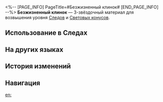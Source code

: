 <%-- [PAGE_INFO]
PageTitle=#Безжизненный клинок#
[END_PAGE_INFO] --%>
{{Предмет Инфобокс
|id          = 110112
|Изображение = Предмет Безжизненный клинок.png
|Тип         = Материал Следов
|Тип2        = Материал возвышения Светового конуса
|Инвентарь   = Материалы улучшения
|Редкость    = 3
|Эффект      = 
|Описание    = Фрагмент оружия, оставленный воинами Легиона Антиматерии. Можно использовать для среднего повышения уровня Следов персонажей {{Цвет|Выделенный|Разрушения}}.
|Источник1   = [[Чашелист (багровый): Бутон Разрушения (undefined)]]
|Источник2   = [[Универсальная машина для синтеза: Синтез материалов]]
|Источник3   = [[Неугасаемый пепел]]
|Источник4   = [[Универсальная машина для синтеза: Обмен материалов]]
}}
{{Описание|Этот знак символизирует титул и достижения во имя Разрушения.<br />Владелец этого оружия питает лютую ненависть ко всем разумным существам. Вопли павших созданий - словно сладкая музыка для его ушей. Он свергает многовековые цивилизации одним взмахом руки.<br /><br />''«Носитель этого знака призван забирать дыхание у всего живого».''}}
'''Безжизненный клинок''' — 3-звёздочный материал для возвышения уровня [[Следы|Следов]] и [[Световые конусы|Световых конусов]].

==Использование в Следах==
{{Использование в следах}}

==На других языках==
{{На других языках
|en   = Lifeless Blade
|zhs  = 无生残刃
|zht  = 無生殘刃
|ja   = 無生の刃切
|ko   = 무생의 칼날
|es   = Espada inerte
|fr   = Lame sans vie
|ru   = Безжизненный клинок
|th   = Lifeless Blade
|vi   = Lưỡi Kiếm Vô Hồn
|de   = Leblose Klinge
|id   = Lifeless Blade
|pt   = Lâmina Inerte
}}

==История изменений==
{{История изменений|3.5}}

==Навигация==
{{Материалы улучшения Навбокс}}

[[en:]]